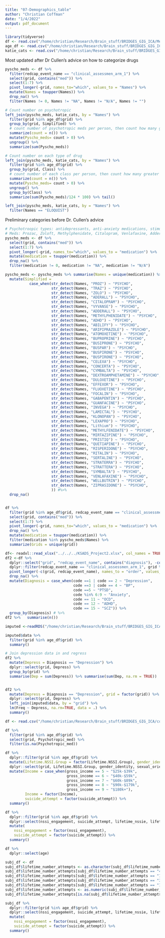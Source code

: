```yaml
---
title: "07-Demographics_table"
author: "Christian Coffman"
date: "1/4/2022"
output: pdf_document
---
```


```r
library(tidyverse)
df <- read.csv("/home/christian/Research/Brain_stuff/BRIDGES_GIG_ICA/Medications.csv")
age_df <- read.csv("/home/christian/Research/Brain_stuff/BRIDGES_GIG_ICA/switching_data.csv") 
katie_cats <- read.csv("/home/christian/Research/Brain_stuff/BRIDGES_GIG_ICA/Medications - updated KC.csv")

```

Most updated after Dr Cullen's advice on how to categorize drugs
```r
pyscho_meds <- df %>%
  filter(redcap_event_name == "clinical_assessmen_arm_1") %>%
  select(grid, contains("med")) %>%
  select(1:7) %>%
  pivot_longer(-grid, names_to="which", values_to = "Names") %>%
  mutate(Names = toupper(Names)) %>%
  drop_na() %>%
  filter(Names != 0, Names != "NA", Names != "N/A", Names != "")

# Count number on psychotropic
left_join(pyscho_meds, katie_cats, by = "Names") %>%
  filter(grid %in% age_df$grid) %>%
  group_by(grid, Simplified) %>%
  # count number of psychotropic meds per person, then count how many greater than 1
  summarize(count = n()) %>%
  mutate(Pyscho_meds= count > 0) %>%
  ungroup() %>%
  summarize(sum(Pyscho_meds))

# Count number on each type of drug
left_join(pyscho_meds, katie_cats, by = "Names") %>%
  filter(grid %in% age_df$grid) %>%
  group_by(grid, Class) %>%
  # count number of each class per person, then count how many greater than 1
  summarize(count = n()) %>%
  mutate(Pyscho_meds= count > 0) %>%
  ungroup() %>%
  group_by(Class) %>%
  summarize(sum(Pyscho_meds)/124 * 100) %>% tail()
```


```r
left_join(pyscho_meds, katie_cats, by = "Names") %>%
  filter(Names == "ELOQUIST")
```
Preliminary categories before Dr. Cullen's advice
```r
# Psychotroopic types: antidepressants, anti-anxiety medications, stimulants, antipsychotics, and mood stabilizers
# Meds: Prozac, Zoloft, Methylphenidate, Citalopram, Venlafaxine, Adderall, Fluoxetine, Concerta, escitalopram, Lamotrigine, Lithium, 
pyscho_meds <- df %>%
  select(grid, contains("med")) %>%
  select(1:7) %>%
  pivot_longer(-grid, names_to="which", values_to = "medication") %>%
  mutate(medication = toupper(medication)) %>%
  drop_na() %>%
  filter(medication != 0, medication != "NA", medication != "N/A")

pyscho_meds <- pyscho_meds %>% summarise(Names = unique(medication)) %>%
  mutate(Simplified = 
           case_when(str_detect(Names, "PROZ") ~ "PSYCHO",
                     str_detect(Names, "TRAZ") ~ "PSYCHO",
                     str_detect(Names, "ZOLO") ~ "PSYCHO", 
                     str_detect(Names, "ADERALL") ~ "PSYCHO",
                     str_detect(Names, "CITALOPRAM") ~ "PSYCHO",
                     str_detect(Names, "VYVANSE") ~ "PSYCHO",
                     str_detect(Names, "ADDERALL") ~ "PSYCHO", 
                     str_detect(Names, "METHYLPHENIDATE") ~ "PSYCHO",
                     str_detect(Names, "ADHD") ~ "PSYCHO",
                     str_detect(Names, "ABILIFY") ~ "PSYCHO",
                     str_detect(Names, "ARIPIPRAZOLE") ~ "PSYCHO",
                     str_detect(Names, "ATOMOXETINE") ~ "PSYCHO",
                     str_detect(Names, "BUPROPRINE") ~ "PSYCHO",
                     str_detect(Names, "BUSIPRONE") ~ "PSYCHO",
                     str_detect(Names, "BUSPAR") ~ "PSYCHO",
                     str_detect(Names, "BUSPIRONE") ~ "PSYCHO",
                     str_detect(Names, "BUSPIRONE") ~ "PSYCHO",
                     str_detect(Names, "CELEXA") ~ "PSYCHO",
                     str_detect(Names, "CONCERTA") ~ "PSYCHO",
                     str_detect(Names, "CYMBALTA") ~ "PSYCHO",
                     str_detect(Names, "DEXTROAMPHETAMINE") ~ "PSYCHO",
                     str_detect(Names, "DULOXETINE") ~ "PSYCHO",
                     str_detect(Names, "EFFEXOR") ~ "PSYCHO",
                     str_detect(Names, "FLUOXETINE") ~ "PSYCHO",
                     str_detect(Names, "FOCALIN") ~ "PSYCHO",
                     str_detect(Names, "GABAPENTIN") ~ "PSYCHO",
                     str_detect(Names, "GUANFACINE") ~ "PSYCHO",
                     str_detect(Names, "INVEGA") ~ "PSYCHO",
                     str_detect(Names, "LAMICTAL") ~ "PSYCHO",
                     str_detect(Names, "KLONOPAN") ~ "PSYCHO",
                     str_detect(Names, "LEXAPRO") ~ "PSYCHO",
                     str_detect(Names, "Lithium") ~ "PSYCHO",
                     str_detect(Names, "METHYLFENIDATE") ~ "PSYCHO",
                     str_detect(Names, "MIRTAZIPINE") ~ "PSYCHO",
                     str_detect(Names, "PRISTIQ") ~ "PSYCHO",
                     str_detect(Names, "QUETIAPINE") ~ "PSYCHO",
                     str_detect(Names, "RISPERIDONE") ~ "PSYCHO",
                     str_detect(Names, "RITALIN") ~ "PSYCHO",
                     str_detect(Names, "SERTALINE") ~ "PSYCHO",
                     str_detect(Names, "STRATERRA") ~ "PSYCHO",
                     str_detect(Names, "STRATTERA") ~ "PSYCHO",
                     str_detect(Names, "SYMBALTA") ~ "PSYCHO",
                     str_detect(Names, "VENLAFAXINE") ~ "PSYCHO",
                     str_detect(Names, "WELLBUTRIN") ~ "PSYCHO",
                     str_detect(Names, "ZIPRASIDONE") ~ "PSYCHO",
                     )) #%>%
  drop_na()


df %>%
  filter(grid %in% age_df$grid, redcap_event_name == "clinical_assessmen_arm_1") %>%
  select(grid, contains("med")) %>%
  select(1:7) %>%
  pivot_longer(-grid, names_to="which", values_to = "medication") %>%
  drop_na() %>%
  mutate(medication = toupper(medication)) %>%
  filter(medication %in% pyscho_meds$Names) %>%
  summarize(Grids = unique(grid))
```

```r
df<- readxl::read_xlsx("../../../KSADS_Project2.xlsx", col_names = TRUE, skip = 1)
df2 <-df %>% 
  dplyr::select("grid", "redcap_event_name", contains("diagnosis"), -contains("specify")) %>%
  dplyr::filter(redcap_event_name == "clinical_assessmen_arm_1", grid %in% age_df$grid)  %>%
  pivot_longer(-c(grid, redcap_event_name), names_to = "order", values_to = "code") %>%
  drop_na() %>%
  mutate(Diagnosis = case_when(code ==1 | code == 2 ~ "Depression",
                               code ==3 | code == 4 ~ "BP",
                               code ==5 ~ "PTSD",
                               code %in% 6:9 ~ "Anxiety",
                               code == 11 ~ "OCD",
                               code == 12 ~ "ADHD",
                               code == 15 ~ "SCZ")) %>%
  group_by(Diagnosis) # %>%
df2 %>%   summarise(n())
```

```r
imputed <-readRDS("/home/christian/Research/Brain_stuff/BRIDGES_GIG_ICA/GIG-ICA-5-updated-GIFT/thresh50/Book_regressions/imputed_switching_data.rds")

imputed$data %>%
  filter(grid %in% age_df$grid) %>% 
  summary()

# Join depression data in and regress
df2 %>% 
  mutate(Depress = Diagnosis == "Depression") %>% 
  dplyr::select(grid, Depress) %>%
  group_by(grid) %>%
  summarise(Dep = sum(Depress)) %>% summarise(sum(Dep, na.rm = TRUE))


df2 %>% 
  mutate(Depress = Diagnosis == "Depression", grid = factor(grid)) %>% 
  dplyr::select(grid, Depress) %>%
  left_join(imputed$data, by = "grid") %>%
  lm(Freq ~ Depress, na.rm=TRUE, data = .) %>%
  summary()

```

```r

df <- read.csv("/home/christian/Research/Brain_stuff/BRIDGES_GIG_ICA/complete bridges y1.csv")

df %>% 
  filter(grid %in% age_df$grid) %>% 
  select(grid, Psychotropic_med) %>%
  filter(is.na(Psychotropic_med))

df %>% 
  dplyr::filter(grid %in% age_df$grid) %>%
  mutate(Lifetime.NSSI.Group = factor(Lifetime.NSSI.Group), gender_identity = factor(gender_identity), sexual_orientation = factor(sexual_orientation), race = factor(race), hispanic_latino_binary = factor(hispanic_latino_binary), Psychotropic_med = factor(Psychotropic_med)) %>%
  dplyr::select(grid, Lifetime.NSSI.Group, gender_identity, sexual_orientation, race, hispanic_latino_binary, Psychotropic_med, gross_income, suicide_attempt, lifetime_nssie, lifetime_number_attempts, sitbi  ) %>%
  mutate(Income = case_when(gross_income == 5 ~ "$25k-$39k",
                            gross_income == 6 ~ "$40k-$59k",
                            gross_income == 7 ~ "$60k-$89k",
                            gross_income == 8 ~ "$90k-$179k",
                            gross_income == 9 ~ "$180k+"),
         Income = factor(Income),
         suicide_attempt = factor(suicide_attempt)) %>%
  summary()

df %>% 
  dplyr::filter(grid %in% age_df$grid) %>%
  dplyr::select(nssi_engagement, suicide_attempt, lifetime_nssie, lifetime_number_attempts  ) %>%
  mutate(
    nssi_engagement = factor(nssi_engagement),
    suicide_attempt = factor(suicide_attempt)) %>%
  summary()

df %>% 
  dplyr::select(age)
```


```r
subj_df <- df
subj_df$lifetime_number_attempts <- as.character(subj_df$lifetime_number_attempts)
subj_df$lifetime_number_attempts[subj_df$lifetime_number_attempts == "4-Mar"] <- 4.5
subj_df$lifetime_number_attempts[subj_df$lifetime_number_attempts == "15-Oct"] <- 12.5
subj_df$lifetime_number_attempts[subj_df$lifetime_number_attempts == "3 or 4"] <- 3.5
subj_df$lifetime_number_attempts[subj_df$lifetime_number_attempts == "1-Mar"] <- 2
subj_df$lifetime_number_attempts <- as.numeric(subj_df$lifetime_number_attempts)
subj_df$lifetime_number_attempts[is.na(subj_df$lifetime_number_attempts)] <- 0

subj_df %>%
  dplyr::filter(grid %in% age_df$grid) %>%
  dplyr::select(nssi_engagement, suicide_attempt, lifetime_nssie, lifetime_number_attempts  ) %>%
  mutate(
    nssi_engagement = factor(nssi_engagement),
    suicide_attempt = factor(suicide_attempt)) %>%
  summary()

```